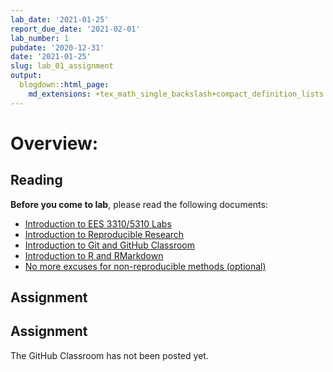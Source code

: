 ```yaml
---
lab_date: '2021-01-25'
report_due_date: '2021-02-01'
lab_number: 1
pubdate: '2020-12-31'
date: '2021-01-25'
slug: lab_01_assignment
output:
  blogdown::html_page:
    md_extensions: +tex_math_single_backslash+compact_definition_lists
---
```


# Overview:

## Reading

**Before you come to lab**, please read the following documents:

* [Introduction to EES 3310/5310 Labs](/lab_docs/lab_01_overview){target="_blank"}
* [Introduction to Reproducible Research](/lab_docs/lab_01_reproducible_research){target="_blank"}
* [Introduction to Git and GitHub Classroom](/lab_docs/lab_01_git_intro){target="_blank"}
* [Introduction to R and RMarkdown](/lab_docs/lab_01_rmarkdown_intro){target="_blank"}
* [No more excuses for non-reproducible methods (optional)](/lab_docs/lab_01_no_more_excuses){target="_blank"}

## Assignment

## Assignment

The GitHub Classroom has not been posted yet.
